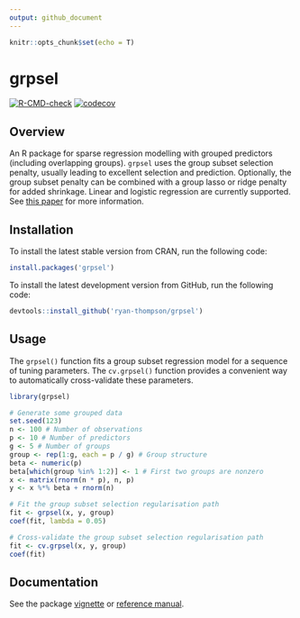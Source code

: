 ```yaml
---
output: github_document
---
```


```r
knitr::opts_chunk$set(echo = T)
```

# grpsel

[![R-CMD-check](https://github.com/ryan-thompson/grpsel/workflows/R-CMD-check/badge.svg)](https://github.com/ryan-thompson/grpsel/actions)
[![codecov](https://codecov.io/gh/ryan-thompson/grpsel/branch/master/graph/badge.svg)](https://github.com/ryan-thompson/grpsel/actions)

## Overview

An R package for sparse regression modelling with grouped predictors (including overlapping groups). `grpsel` uses the group subset selection penalty, usually leading to excellent selection and prediction. Optionally, the group subset penalty can be combined with a group lasso or ridge penalty for added shrinkage. Linear and logistic regression are currently supported. See [this paper](https://arxiv.org/abs/2105.12081) for more information.

## Installation

To install the latest stable version from CRAN, run the following code:
``` r
install.packages('grpsel')
```

To install the latest development version from GitHub, run the following code:
``` r
devtools::install_github('ryan-thompson/grpsel')
```

## Usage

The `grpsel()` function fits a group subset regression model for a sequence of tuning parameters. The `cv.grpsel()` function provides a convenient way to automatically cross-validate these parameters.
```r
library(grpsel)

# Generate some grouped data
set.seed(123)
n <- 100 # Number of observations
p <- 10 # Number of predictors
g <- 5 # Number of groups
group <- rep(1:g, each = p / g) # Group structure
beta <- numeric(p)
beta[which(group %in% 1:2)] <- 1 # First two groups are nonzero
x <- matrix(rnorm(n * p), n, p)
y <- x %*% beta + rnorm(n)

# Fit the group subset selection regularisation path
fit <- grpsel(x, y, group)
coef(fit, lambda = 0.05)

# Cross-validate the group subset selection regularisation path
fit <- cv.grpsel(x, y, group)
coef(fit)
```

## Documentation

See the package [vignette](https://CRAN.R-project.org/package=grpsel/vignettes/vignette.html) or [reference manual](https://CRAN.R-project.org/package=grpsel/grpsel.pdf).

